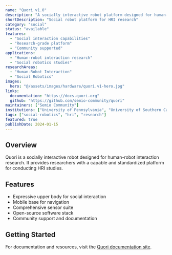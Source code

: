 ```yaml
---
name: "Quori v1.0"
description: "A socially interactive robot platform designed for human-robot interaction research"
shortDescription: "Social robot platform for HRI research"
category: "social"
status: "available"
features:
  - "Social interaction capabilities"
  - "Research-grade platform"
  - "Community supported"
applications:
  - "Human-robot interaction research"
  - "Social robotics studies"
researchAreas:
  - "Human-Robot Interaction"
  - "Social Robotics"
images:
  hero: "@/assets/images/hardware/quori.v1-hero.jpg"
links:
  documentation: "https://docs.quori.org"
  github: "https://github.com/semio-community/quori"
maintainers: ["Semio Community"]
institutions: ["University of Pennsylvania", "University of Southern California"]
tags: ["social-robotics", "hri", "research"]
featured: true
publishDate: 2024-01-15
---
```


## Overview

Quori is a socially interactive robot designed for human-robot interaction research. It provides researchers with a capable and standardized platform for conducting HRI studies.

## Features

- Expressive upper body for social interaction
- Mobile base for navigation
- Comprehensive sensor suite
- Open-source software stack
- Community support and documentation

## Getting Started

For documentation and resources, visit the [Quori documentation site](https://docs.quori.org).

